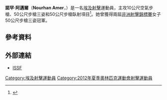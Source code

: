 {{Infobox sportsperson
| name           = 諾罕·阿邁爾<br />''Nourhan Amer''
| image          = 
| caption        = 
| birth_name     = 
| fullname       = 
| nickname       = 
| nationality    = 
| residence      = 
| birth_date     = {{birth date and age|1993|5|10|df=yes}}
| birth_place    = [[埃及|埃及]]
| death_date     = 
| death_place    = 
| height         = {{height|m=1.67}}
| weight         = {{weight|kg=58}}
| website        = 
| country        = {{EGY}}
| sport          = [[射擊|射擊]]
| event          = 10公尺空氣步槍、50公尺步槍三姿、50公尺步槍臥射
| olympics       = 
| show-medals    = yes
| medaltemplates = 
{{MedalSport|女子[[射擊|射擊]]}}
{{MedalCountry|{{EGY}}}}
{{MedalCompetition|[[非洲射擊錦標賽|非洲射擊錦標賽]]}}
{{MedalGold|[[2011年非洲射擊錦標賽|2011年 開羅]]|10公尺空氣步槍}}
{{MedalGold|[[2014年非洲射擊錦標賽|2014年 開羅]]|50公尺步槍三姿}}
{{MedalGold|[[2015年非洲射擊錦標賽|2015年 開羅]]|50公尺步槍三姿}}
{{MedalSilver|[[2014年非洲射擊錦標賽|2014年 開羅]]|50公尺步槍臥射}}
{{MedalSilver|[[2015年非洲射擊錦標賽|2015年 開羅]]|10公尺空氣步槍}}
{{MedalCompetition|[[泛阿拉伯運動會|泛阿拉伯運動會]]}}
{{MedalSilver|[[2011年泛阿拉伯運動會|2011年 多哈]]|10公尺空氣步槍團體}}
{{MedalBronze|[[2011年泛阿拉伯運動會|2011年 多哈]]|50公尺步槍三姿團體}}
{{MedalBronze|[[2011年泛阿拉伯運動會|2011年 多哈]]|50公尺步槍臥射團體}}
}}
'''諾罕·阿邁爾'''（'''Nourhan Amer'''，{{bd|1993年|5月10日|catIdx=Amer, Nourhan}}）是一名[[埃及|埃及]][[射擊|射擊]]運動員，主攻10公尺空氣步槍、50公尺步槍三姿和50公尺步槍臥射項目<ref>{{cite web |url=http://www.issf-sports.org/athletes/athlete.ashx?personissfid=SHEGYW1005199301 |title=Nourhan Amer |publisher=ISSF |date=2016-05-12 |accessdate=2016-05-12 |archive-date=2016-05-07 |archive-url=https://web.archive.org/web/20160507055351/http://www.issf-sports.org/athletes/athlete.ashx?personissfid=SHEGYW1005199301 |dead-url=no }}</ref>。她曾獲得兩屆[[非洲射擊錦標賽|非洲射擊錦標賽]]女子50公尺步槍三姿冠軍。

== 參考資料 ==
{{Reflist}}

== 外部連結 ==
* [http://www.issf-sports.org/athletes/athlete.ashx?personissfid=SHEGYW1005199301 ISSF]{{Wayback|url=http://www.issf-sports.org/athletes/athlete.ashx?personissfid=SHEGYW1005199301 |date=20160507055351 }}

{{Egypt-stub}}

{{DEFAULTSORT:Amer, Nourhan}}
[[Category:埃及射擊運動員|Category:埃及射擊運動員]]
[[Category:2012年夏季奧林匹克運動會射擊運動員|Category:2012年夏季奧林匹克運動會射擊運動員]]